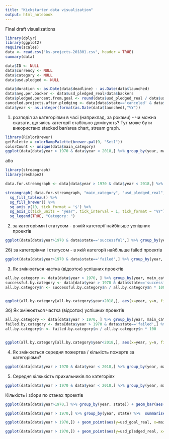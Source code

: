 ```yaml
---
title: "Kickstarter data visualization"
output: html_notebook
---
```


Final draft visualizations 


```r
library(dplyr)
library(ggplot2)
require(scales)
data <- read.csv("ks-projects-201801.csv", header = TRUE)
summary(data)

data$ID <- NULL
data$currency <- NULL
data$category <- NULL
data$usd.pledged <- NULL

data$duration <- as.Date(data$deadline) - as.Date(data$launched)
data$avg.per.backer <- data$usd_pledged_real/data$backers
data$pledged.percent.from.goal <- round(data$usd_pledged_real / data$usd_goal_real,2)
canceled.projects.after.pledging <- data[data$state=='canceled' & data$pledged.percent.from.goal > 1,]
data$year <- as.integer(format(as.Date(data$launched),"%Y"))
```

1)  розподіл за категоріями в часі (наприклад, за роками) - чи можна сказати, що якісь категорії стабільно домінують? Тут може бути використано stacked bar/area chart, stream graph.

```r
library(RColorBrewer)
getPalette = colorRampPalette(brewer.pal(9, "Set1"))
colorCount <- unique(data$main_category)
ggplot(data[data$year > 1970 & data$year < 2018,] %>% group_by(year, main_category) %>%  summarise(usd_pledged_real = sum(usd_pledged_real)), aes(x=year, y=usd_pledged_real, fill=main_category)) + geom_area(size=.2, alpha=.4,colour="black", position = 'stack') + scale_y_continuous(labels = comma) + scale_x_continuous(breaks = seq(2009,2017, 1)) + scale_fill_manual(values=c('#e6194b', '#3cb44b', '#ffe119', '#4363d8', '#f58231', '#911eb4', '#46f0f0', '#f032e6', '#bcf60c', '#fabebe', '#008080', '#e6beff', '#9a6324', '#fffac8', '#800000'))
```

або

```r
library(streamgraph)
library(reshape2)

data.for.streamgraph <- data[data$year > 1970 & data$year < 2018,] %>% group_by(year, main_category) %>%  summarise(usd_pledged_real = sum(usd_pledged_real))

streamgraph( data.for.streamgraph, "main_category", "usd_pledged_real", "year", interactive=TRUE, interpolate = "step", offset="zero") %>%
  sg_fill_tableau() %>%
  sg_fill_brewer() %>%
  sg_axis_y(10, tick_format = '$') %>%
  sg_axis_x(tick_units = "year", tick_interval = 1, tick_format = "%Y") %>%
  sg_legend(TRUE, "Category: ")
```

2) за категоріями і статусом - в якій категорії найбільше успішних проектів

```r
ggplot(data[data$year>1970 & data$state=='successful',] %>% group_by(year, main_category)) + geom_bar(aes(x=year, fill=main_category), stat='count') + scale_fill_manual(values=c('#e6194b', '#3cb44b', '#ffe119', '#4363d8', '#f58231', '#911eb4', '#46f0f0', '#f032e6', '#bcf60c', '#fabebe', '#008080', '#e6beff', '#9a6324', '#fffac8', '#800000'))
```

2б) за категоріями і статусом - в якій категорії найбільше failed проектів
```r
ggplot(data[data$year>1970 & data$state=='failed',] %>% group_by(year, main_category)) + geom_bar(aes(x=year, fill=main_category), stat='count') + scale_fill_manual(values=c('#e6194b', '#3cb44b', '#ffe119', '#4363d8', '#f58231', '#911eb4', '#46f0f0', '#f032e6', '#bcf60c', '#fabebe', '#008080', '#e6beff', '#9a6324', '#fffac8', '#800000'))
```




3) Як змінюється частка (відсоток) успішних проектів
```r
all.by.category <- data[data$year > 1970, ] %>% group_by(year, main_category) %>% count()
successful.by.category <- data[data$year > 1970 & data$state=='successful',] %>% group_by(year, main_category) %>% count()
all.by.category$n <- successful.by.category$n / all.by.category$n * 100


ggplot(all.by.category[all.by.category$year<2018,], aes(x=year, y=n, fill=main_category)) + geom_area(size=.2, alpha=.4,colour="black", position = 'stack') + scale_y_continuous(labels = comma) + scale_x_continuous(breaks = seq(2009,2017, 1)) + scale_fill_manual(values=c('#e6194b', '#3cb44b', '#ffe119', '#4363d8', '#f58231', '#911eb4', '#46f0f0', '#f032e6', '#bcf60c', '#fabebe', '#008080', '#e6beff', '#9a6324', '#fffac8', '#800000'))
```
3б) Як змінюється частка (відсоток) успішних проектів
```r
all.by.category <- data[data$year > 1970, ] %>% group_by(year, main_category) %>% count()
failed.by.category <- data[data$year > 1970 & data$state=='failed',] %>% group_by(year, main_category) %>% count()
all.by.category$n <- failed.by.category$n / all.by.category$n * 100


ggplot(all.by.category[all.by.category$year<2018,], aes(x=year, y=n, fill=main_category)) + geom_area(size=.2, alpha=.4,colour="black", position = 'stack') + scale_y_continuous(labels = comma) + scale_x_continuous(breaks = seq(2009,2017, 1)) + scale_fill_manual(values=c('#e6194b', '#3cb44b', '#ffe119', '#4363d8', '#f58231', '#911eb4', '#46f0f0', '#f032e6', '#bcf60c', '#fabebe', '#008080', '#e6beff', '#9a6324', '#fffac8', '#800000'))
```




4) Як змінюється середня пожертва / кількість пожертв за категоріями?

```r
ggplot(data[data$year > 1970 & data$year < 2018,] %>% group_by(year, main_category) %>%  summarise(avg.per.backer = mean(avg.per.backer)), aes(x=year, y=avg.per.backer, fill=main_category)) + geom_area(size=.2, alpha=.4,colour="black", position = 'stack') + scale_y_continuous(labels = comma) + scale_x_continuous(breaks = seq(2009,2017, 1)) + scale_fill_manual(values=c('#e6194b', '#3cb44b', '#ffe119', '#4363d8', '#f58231', '#911eb4', '#46f0f0', '#f032e6', '#bcf60c', '#fabebe', '#008080', '#e6beff', '#9a6324', '#fffac8', '#800000'))
```


5) Середня кілкькість прихильників по категоріях

```r
ggplot(data[data$year > 1970 & data$year < 2018,] %>% group_by(year, main_category) %>%  summarise(backers = mean(backers)), aes(x=year, y=backers, fill=main_category)) + geom_area(size=.2, alpha=.4,colour="black", position = 'stack') + scale_y_continuous(labels = comma) + scale_x_continuous(breaks = seq(2009,2017, 1), minor_breaks = F) + scale_fill_manual(values=c('#e6194b', '#3cb44b', '#ffe119', '#4363d8', '#f58231', '#911eb4', '#46f0f0', '#f032e6', '#bcf60c', '#fabebe', '#008080', '#e6beff', '#9a6324', '#fffac8', '#800000'))
```



Кількість і збори по станах проектів
```r
ggplot(data[data$year>1970,] %>% group_by(year, state)) + geom_bar(aes(x=year, fill=state), stat='count')

ggplot(data[data$year > 1970,] %>% group_by(year, state) %>%  summarise(usd_pledged_real = sum(usd_pledged_real)), aes(x=year, y=usd_pledged_real, fill=state)) + geom_bar(stat='identity')
```

```r
ggplot(data[data$year > 1970,]) + geom_point(aes(y=usd_goal_real, x=main_category))+ scale_y_continuous(labels = comma)
```

```r
ggplot(data[data$year > 1970,]) + geom_point(aes(y=usd_pledged_real, x=main_category))+ scale_y_continuous(labels = comma)
```
